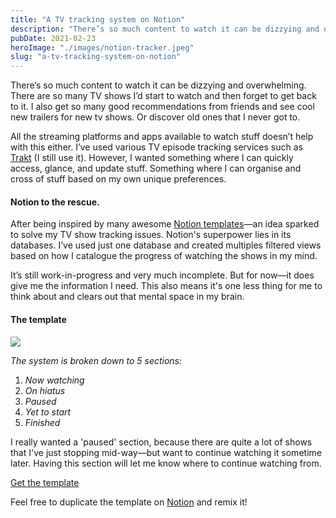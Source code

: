 ```yaml
---
title: "A TV tracking system on Notion"
description: "There’s so much content to watch it can be dizzying and overwhelming."
pubDate: 2021-02-23
heroImage: "./images/notion-tracker.jpeg"
slug: "a-tv-tracking-system-on-notion"
---
```

There’s so much content to watch it can be dizzying and overwhelming. There are so many TV shows I’d start to watch and then forget to get back to it. I also get so many good recommendations from friends and see cool new trailers for new tv shows. Or discover old ones that I never got to.

All the streaming platforms and apps available to watch stuff doesn’t help with this either. I’ve used various TV episode tracking services such as [Trakt](https://trakt.tv/) (I still use it). However, I wanted something where I can quickly access, glance, and update stuff. Something where I can organise and cross of stuff based on my own unique preferences.

#### Notion to the rescue.

After being inspired by many awesome [Notion templates](https://www.notion.so/Notion-Template-Gallery-181e961aeb5c4ee6915307c0dfd5156d)—an idea sparked to solve my TV show tracking issues. Notion's superpower lies in its databases. I’ve used just one database and created multiples filtered views based on how I catalogue the progress of watching the shows in my mind.

It’s still work-in-progress and very much incomplete. But for now—it does give me the information I need. This also means it's one less thing for me to think about and clears out that mental space in my brain.

#### The template

![](images/notion-screenshots-1024x500.jpg)

_The system is broken down to 5 sections:_

1. _Now watching_
2. _On hiatus_
3. _Paused_
4. _Yet to start_
5. _Finished_

I really wanted a 'paused' section, because there are quite a lot of shows that I've just stopping mid-way—but want to continue watching it sometime later. Having this section will let me know where to continue watching from.

[Get the template](https://www.notion.so/hashir/TV-Tracker-Template-3f095ba3f1f2445aa7a696bd0a4a0fb7)

Feel free to duplicate the template on [Notion](https://www.notion.so/hashir/TV-Tracker-Template-3f095ba3f1f2445aa7a696bd0a4a0fb7) and remix it!
